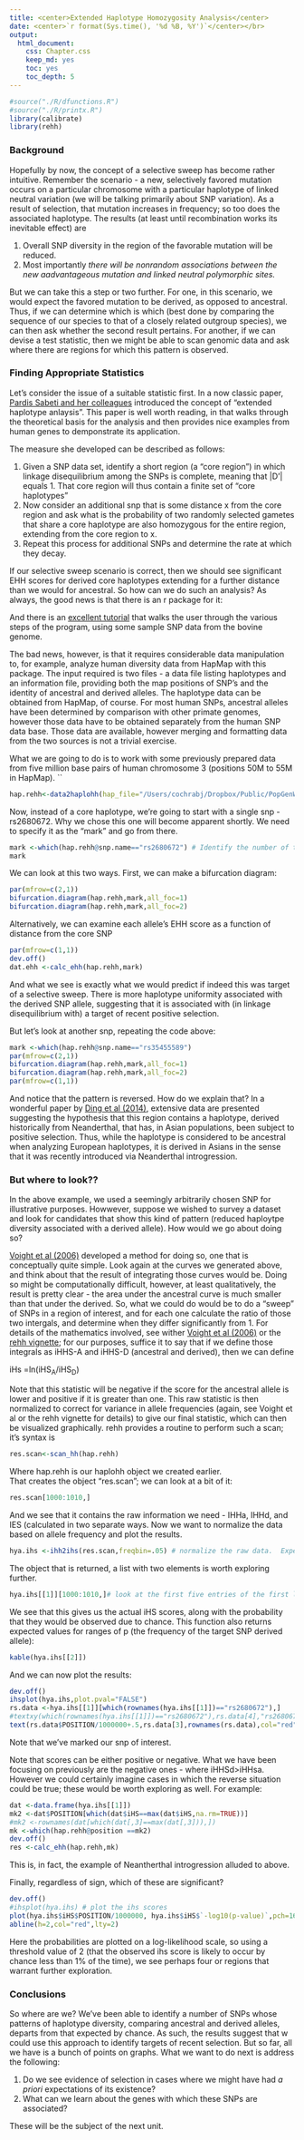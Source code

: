 ```yaml
---
title: <center>Extended Haplotype Homozygosity Analysis</center>
date: <center>`r format(Sys.time(), '%d %B, %Y')`</center></br>
output:
  html_document:
    css: Chapter.css
    keep_md: yes
    toc: yes
    toc_depth: 5
---
```


```r

#source("./R/dfunctions.R")
#source("./R/printx.R")
library(calibrate)
library(rehh)
```
### Background

Hopefully by now, the concept of a selective sweep has become rather intuitive.  Remember the scenario - a new, selectively favored mutation occurs on a particular chromosome with a particular haplotype of linked neutral variation (we will be talking primarily about SNP variation).  As a result of selection, that mutation increases in frequency; so too does the associated haplotype.  The results (at least until recombination works its inevitable effect) are

1.  Overall SNP diversity in the region of the favorable mutation will be reduced.
2.  Most importantly *there will be nonrandom associations between the new aadvantageous mutation and linked neutral polymorphic sites.*

But we can take this a step or two further.  For one, in this scenario, we would expect the favored mutation to be derived, as opposed to ancestral.   Thus, if we can determine which is which (best done by comparing the sequence of our species to that of a closely related outgroup species), we can then ask whether the second result pertains.  For another, if we can devise a test statistic, then we might be able to scan genomic data and ask where there are regions for which this pattern is observed.

### Finding Appropriate Statistics

Let's consider the issue of a suitable statistic first.  In a now classic paper, [Pardis Sabeti and her colleagues](https://dl.dropboxusercontent.com/u/9752688/ZOO%20422P/Readings/Sabeti/Original%20EHH%20Paper.pdf) introduced the concept of "extended haplotype anlaysis".  This paper is well worth reading, in that walks through the theoretical basis for the analysis and then provides nice examples from human genes to demponstrate its application.

The measure she developed can be described as follows:

1.  Given a SNP data set, identify a short region (a "core region") in which linkage disequilibrium among the SNPs is complete, meaning that |D'| equals 1.  That core region will thus contain a finite set of "core haplotypes"
2.  Now consider an additional snp that is some distance x from the core region and ask what is the probability of two randomly selected gametes that share a core haplotype are also homozygous for the entire region, extending from the core region to x.
3.  Repeat this process for additional SNPs and determine the rate at which they decay.

If our selective sweep scenario is correct, then we should see significant EHH scores for derived core haplotypes extending for a further distance than we would for ancestral.  So how can we do such an analysis?  As always, the good news is that there is an r package for it:


And there  is an [excellent tutorial](http://bioinformatics.oxfordjournals.org/content/suppl/2012/03/11/bts115.DC1/rehh_tutorial.pdf) that walks the user through the various steps of the program, using some sample SNP data from the bovine genome.

The bad news, however, is that it requires considerable data manipulation to, for example, analyze human diversity data from HapMap with this package.  The input required is two files - a data file listing haplotypes and an information file, providing both the map positions of SNP's and the identity of ancestral and derived alleles.  The haplotype data can be obtained from HapMap, of course.   For most human SNPs, ancestral alleles have been determined by comparison with other primate genomes, however those data have to be obtained separately from the human SNP data base.  Those data are available, however merging and formatting data from the two sources is not a trivial exercise. 

What we are going to do is to work with some previously prepared data from five million base pairs of human chromosome 3 (positions 50M to 55M in HapMap).
``
```r

hap.rehh<-data2haplohh(hap_file="/Users/cochrabj/Dropbox/Public/PopGenWithR/Data/hyal2.hap3",map_file="/Users/cochrabj/Dropbox/Public/PopGenWithR/Data/hyal2.map",chr.name=3) # read in the data and put it into a usable object

```

Now, instead of a core haplotype, we're going to start with a single snp - rs2680672.  Why we chose this one will become apparent shortly.  We need to specify it as the "mark" and go from there.
```r
mark <-which(hap.rehh@snp.name=="rs2680672") # Identify the number of the core SNP in the data set
mark
```
We can look at this two ways.  First, we can make a bifurcation diagram:
```r
par(mfrow=c(2,1))
bifurcation.diagram(hap.rehh,mark,all_foc=1)
bifurcation.diagram(hap.rehh,mark,all_foc=2)
```
Alternatively, we can examine each allele's EHH score as a function of distance from the core SNP
```r
par(mfrow=c(1,1))
dev.off()
dat.ehh <-calc_ehh(hap.rehh,mark)
```

And what we see is exactly what we would predict if indeed this was target of a selective sweep.  There is more haplotype uniformity associated with the derived SNP allele, suggesting that it is associated with (in linkage disequilibrium with) a target of recent positive selection.

But let's look at another snp, repeating the code above:

```r
mark <-which(hap.rehh@snp.name=="rs35455589")
par(mfrow=c(2,1))
bifurcation.diagram(hap.rehh,mark,all_foc=1)
bifurcation.diagram(hap.rehh,mark,all_foc=2)
par(mfrow=c(1,1))
```

And notice that the pattern is reversed.  How do we explain that?  In a wonderful paper by [Ding et al (2014)](http://mbe.oxfordjournals.org/content/31/3/683.full), extensive data are presented suggesting the hypothesis that this region contains a haplotype, derived historically from Neanderthal, that has, in Asian populations, been subject to positive selection.  Thus, while the haplotype is considered to be ancestral when analyzing European haplotypes, it is derived in Asians in the sense that it was recently introduced via Neanderthal introgression.

### But where to look??

In the above example, we used a seemingly arbitrarily chosen SNP for illustrative purposes.  Howwever, suppose we wished to survey a dataset and look for candidates that show this kind of pattern (reduced haploytpe diversity associated with a derived allele).  How would we go about doing so?

[Voight et al (2006)](http://www.plosbiology.org/article/info%3Adoi%2F10.1371%2Fjournal.pbio.0040072#pbio-0040072-g007) 
developed a method for doing so, one that is conceptually quite simple.  Look again at the curves we generated above, and think about that the result of integrating those curves would be.  Doing so might be computationally difficult, however, at least qualitatively, the result is pretty clear - the area under the ancestral curve is much smaller  than that under the derived.  So, what we could do would be to do a "sweep" of SNPs in a region of interest, and for each one calculate the ratio of those two intergals, and determine when they differ significantly from 1.  For details of the mathematics involved, see wither [Voight et al (2006)](http://www.plosbiology.org/article/info%3Adoi%2F10.1371%2Fjournal.pbio.0040072#pbio-0040072-g007) or the [rehh vignette](http://bioinformatics.oxfordjournals.org/content/suppl/2012/03/11/bts115.DC1/rehh_tutorial.pdf); for our purposes, suffice it to say that if we define those integrals as iHHS-A and iHHS-D (ancestral and derived), then we can define

iHs =ln(iHS~A~/iHS~D~)

Note that this statistic will be negative if the score for the ancestral allele is lower and positive if it is greater than one.  This raw statistic is then normalized to correct for variance in allele frequencies (again, see Voight et al or the rehh vignette for details) to give our final statistic, which can then be visualized graphically.  rehh provides a routine to perform such a scan; it's syntax is

```r
res.scan<-scan_hh(hap.rehh)
```

Where hap.rehh is our haplohh object we created earlier.  
That creates the object "res.scan"; we can look at a bit of it:

```r
res.scan[1000:1010,]
```
And we see that it contains the raw information we need - IHHa, IHHd, and IES (calculated in two separate ways.  Now we want to normalize the data based on allele frequency and plot the results.

```r
hya.ihs <-ihh2ihs(res.scan,freqbin=.05) # normalize the raw data.  Expectations are calculated based on binned frequencies
```
The object that is returned, a list with two elements is worth exploring further.  
```r
hya.ihs[[1]][1000:1010,]# look at the first five entries of the first list element
```
We see that this gives us the actual iHS scores, along with the probability that they would be observed due to chance.  This function also returns expected values for ranges of p (the frequency of the target SNP derived allele):

```r
kable(hya.ihs[[2]])
```

And we can now plot the results:

```r
dev.off()
ihsplot(hya.ihs,plot.pval="FALSE")
rs.data <-hya.ihs[[1]][which(rownames(hya.ihs[[1]])=="rs2680672"),]
#textxy(which(rownames(hya.ihs[[1]])=="rs2680672"),rs.data[4],"rs2680672",cex=.8,col="red")
text(rs.data$POSITION/1000000+.5,rs.data[3],rownames(rs.data),col="red",cex=.7)
```
Note that we've marked our snp of interest.
<!-- mostly works through here - the following is still problematic -->

Note that scores can be either positive or negative.  What we have been focusing on previously are the negative ones - where iHHSd>iHHsa.  However we could certainly imagine cases in which the reverse situation could be true; these would be worth exploring as well.  For example:

```r
dat <-data.frame(hya.ihs[[1]])
mk2 <-dat$POSITION[which(dat$iHS==max(dat$iHS,na.rm=TRUE))]
#mk2 <-rownames(dat[which(dat[,3]==max(dat[,3])),])
mk <-which(hap.rehh@position ==mk2)
dev.off()
res <-calc_ehh(hap.rehh,mk)
```

This is, in fact, the example of Neantherthal introgression alluded to above.

Finally, regardless of sign, which of these are significant?
```r
dev.off()
#ihsplot(hya.ihs) # plot the ihs scores
plot(hya.ihs$iHS$POSITION/1000000, hya.ihs$iHS$`-log10(p-value)`,pch=16,cex=.5,xlab="Position",ylab="-log10 P",col="darkgreen")
abline(h=2,col="red",lty=2)
```
Here the probabilities are plotted on a log-likelihood scale, so using a threshold value of 2 (that the observed ihs score is likely to occur by chance less than 1% of the time), we see perhaps four or regions that warrant further exploration.

###  Conclusions

So where are we?  We've been able to identify a number of SNPs whose patterns of haplotype diversity, comparing ancestral and derived alleles, departs from that expected by chance. As such, the results suggest that w could use this approach to identify targets of recent selection.  But so far, all we have is a bunch of points on graphs.  What we want to do next is address the following:

1.  Do we see evidence of selection in cases where we might have had *a priori* expectations of its existence?
1.  What can we learn about the genes with which these SNPs are associated?

These will be the subject of the next unit.


